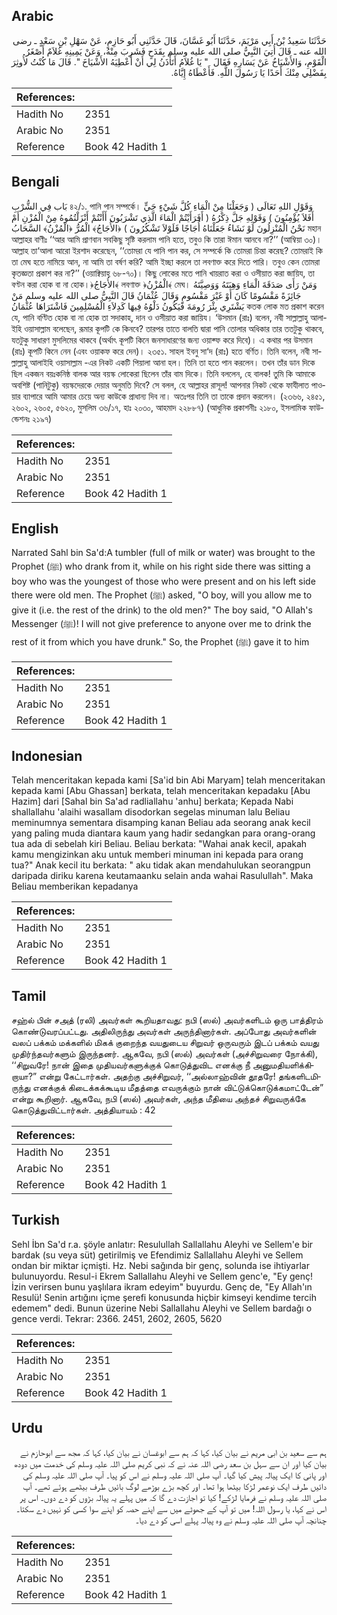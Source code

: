 ## Arabic


<div dir="rtl" lang="ar" style={{fontSize:'larger',backgroundColor:'#f8f9fa',padding:20}}>
حَدَّثَنَا سَعِيدُ بْنُ أَبِي مَرْيَمَ، حَدَّثَنَا أَبُو غَسَّانَ، قَالَ حَدَّثَنِي أَبُو حَازِمٍ، عَنْ سَهْلِ بْنِ سَعْدٍ ـ رضى الله عنه ـ قَالَ أُتِيَ النَّبِيُّ صلى الله عليه وسلم بِقَدَحٍ فَشَرِبَ مِنْهُ، وَعَنْ يَمِينِهِ غُلاَمٌ أَصْغَرُ الْقَوْمِ، وَالأَشْيَاخُ عَنْ يَسَارِهِ فَقَالَ ‏ "‏ يَا غُلاَمُ أَتَأْذَنُ لِي أَنْ أُعْطِيَهُ الأَشْيَاخَ ‏"‏‏.‏ قَالَ مَا كُنْتُ لأُوثِرَ بِفَضْلِي مِنْكَ أَحَدًا يَا رَسُولَ اللَّهِ‏.‏ فَأَعْطَاهُ إِيَّاهُ‏.‏
</div>
<div style={{backgroundColor:'#f8f9fa',padding:20, marginBottom: 10}}><table> <thead> <tr> <th>References:</th> <th></th> </tr> </thead> <tbody><tr><td>Hadith No</td><td>2351</td></tr><tr><td>Arabic No</td><td>2351</td></tr><tr><td>Reference</td><td>Book 42 Hadith 1</td></tr></tbody></table></div>

## Bengali


<div dir="ltr" lang="bn" style={{fontSize:'larger',backgroundColor:'#f8f9fa',padding:20}}>
بَاب فِي الشُّرْبِ ৪২/১. পানি পান সম্পর্কে। وَقَوْلِ اللهِ تَعَالَى ( وَجَعَلْنَا مِنْ الْمَاءِ كُلَّ شَيْءٍ حَيٍّ أَفَلاَ يُؤْمِنُونَ ) وَقَوْلِهِ جَلَّ ذِكْرُهُ ( أَفَرَأَيْتُمْ الْمَاءَ الَّذِي تَشْرَبُونَ أَأَنْتُمْ أَنْزَلْتُمُوهُ مِنْ الْمُزْنِ أَمْ نَحْنُ الْمُنْزِلُونَ لَوْ نَشَاءُ جَعَلْنَاهُ أُجَاجًا فَلَوْلاَ تَشْكُرُونَ ) ﴿الأُجَاجُ﴾ الْمُرُّ ﴿الْمُزْنُ﴾ السَّحَابُ মহান আল্লাহর বাণীঃ ‘‘আর আমি প্রাণবান সবকিছু সৃষ্টি করলাম পানি হতে, তবুও কি তারা ঈমান আনবে না?’’ (আম্বিয়া ৩০)। আল্লাহ তা‘আলা আরো ইরশাদ করেছেন, ‘‘তোমরা যে পানি পান কর, সে সম্পর্কে কি তোমরা চিন্তা করেছ? তোমরাই কি তা মেঘ হতে নামিয়ে আন, না আমি তা বর্ষণ করি? আমি ইচ্ছা করলে তা লবণাক্ত করে দিতে পারি। তবুও কেন তোমরা কৃতজ্ঞতা প্রকাশ কর না?’’ (ওয়াক্বিয়াহ ৬৮-৭০)। কিছু লোকের মতে পানি খায়রাত করা ও ওসীয়াত করা জায়িয, তা বণ্টন করা হোক বা না হোক।﴿الأُجَاجُ﴾ লবণাক্ত ﴿الْمُزْنُ﴾ মেঘ। وَمَنْ رَأَى صَدَقَةَ الْمَاءِ وَهِبَتَهُ وَوَصِيَّتَهُ جَائِزَةً مَقْسُومًا كَانَ أَوْ غَيْرَ مَقْسُومٍ وَقَالَ عُثْمَانُ قَالَ النَّبِيُّ صلى الله عليه وسلم مَنْ يَشْتَرِي بِئْرَ رُومَةَ فَيَكُونُ دَلْوُهُ فِيهَا كَدِلاَءِ الْمُسْلِمِينَ فَاشْتَرَاهَا عُثْمَانُ কতক লোক মত প্রকাশ করেন যে, পানি বণ্টিত হোক বা না হোক তা সদাকাহ, দান ও ওসীয়াত করা জায়িয। ‘উসমান (রাঃ) বলেন, নবী সাল্লাল্লাহু আলাইহি ওয়াসাল্লাম বলেছেন, রূমার কূপটি কে কিনবে? তারপর তাতে বালতি দ্বারা পানি তোলার অধিকার তার ততটুকু থাকবে, যতটুকু সাধারণ মুসলিমের থাকবে (অর্থাৎ কূপটি কিনে জনসাধারণের জন্য ওয়াক্ফ করে দিবে)। এ কথার পর উসমান (রাঃ) কূপটি কিনে নেন (এবং ওয়াকফ করে দেন)। ২৩৫১. সাহল ইবনু সা‘দ (রাঃ) হতে বর্ণিত। তিনি বলেন, নবী সাল্লাল্লাহু আলাইহি ওয়াসাল্লাম -এর নিকট একটি পিয়ালা আনা হল। তিনি তা হতে পান করলেন। তখন তাঁর ডান দিকে ছিল একজন বয়ঃকনিষ্ঠ বালক আর বয়স্ক লোকেরা ছিলেন তাঁর বাম দিকে। তিনি বললেন, হে বালক! তুমি কি আমাকে অবশিষ্ট (পানিটুকু) বয়স্কদেরকে দেয়ার অনুমতি দিবে? সে বলল, হে আল্লাহর রাসূল! আপনার নিকট থেকে ফাযীলাত পাওয়ার ব্যাপারে আমি আমার চেয়ে অন্য কাউকে প্রাধান্য দিব না। অতঃপর তিনি তা তাকে প্রদান করলেন। (২৩৬৬, ২৪৫১, ২৬০২, ২৬০৫, ৫৬২০, মুসলিম ৩৬/১৭, হাঃ ২০৩০, আহমাদ ২২৮৮৭) (আধুনিক প্রকাশনীঃ ২১৮০, ইসলামিক ফাউন্ডেশনঃ ২১৯৭)
</div>
<div style={{backgroundColor:'#f8f9fa',padding:20, marginBottom: 10}}><table> <thead> <tr> <th>References:</th> <th></th> </tr> </thead> <tbody><tr><td>Hadith No</td><td>2351</td></tr><tr><td>Arabic No</td><td>2351</td></tr><tr><td>Reference</td><td>Book 42 Hadith 1</td></tr></tbody></table></div>

## English


<div dir="ltr" lang="en" style={{fontSize:'larger',backgroundColor:'#f8f9fa',padding:20}}>
Narrated Sahl bin Sa'd:A tumbler (full of milk or water) was brought to the Prophet (ﷺ) who drank from it, while on his right side there was sitting a boy who was the youngest of those who were present and on his left side there were old men. The Prophet (ﷺ) asked, "O boy, will you allow me to give it (i.e. the rest of the drink) to the old men?" The boy said, "O Allah's Messenger (ﷺ)! I will not give preference to anyone over me to drink the rest of it from which you have drunk." So, the Prophet (ﷺ) gave it to him
</div>
<div style={{backgroundColor:'#f8f9fa',padding:20, marginBottom: 10}}><table> <thead> <tr> <th>References:</th> <th></th> </tr> </thead> <tbody><tr><td>Hadith No</td><td>2351</td></tr><tr><td>Arabic No</td><td>2351</td></tr><tr><td>Reference</td><td>Book 42 Hadith 1</td></tr></tbody></table></div>

## Indonesian


<div dir="ltr" lang="id" style={{fontSize:'larger',backgroundColor:'#f8f9fa',padding:20}}>
Telah menceritakan kepada kami [Sa'id bin Abi Maryam] telah menceritakan kepada kami [Abu Ghassan] berkata, telah menceritakan kepadaku [Abu Hazim] dari [Sahal bin Sa'ad radliallahu 'anhu] berkata; Kepada Nabi shallallahu 'alaihi wasallam disodorkan segelas minuman lalu Beliau meminumnya sementara disamping kanan Beliau ada seorang anak kecil yang paling muda diantara kaum yang hadir sedangkan para orang-orang tua ada di sebelah kiri Beliau. Beliau berkata: "Wahai anak kecil, apakah kamu mengizinkan aku untuk memberi minuman ini kepada para orang tua?" Anak kecil itu berkata: " aku tidak akan mendahulukan seorangpun daripada diriku karena keutamaanku selain anda wahai Rasulullah". Maka Beliau memberikan kepadanya
</div>
<div style={{backgroundColor:'#f8f9fa',padding:20, marginBottom: 10}}><table> <thead> <tr> <th>References:</th> <th></th> </tr> </thead> <tbody><tr><td>Hadith No</td><td>2351</td></tr><tr><td>Arabic No</td><td>2351</td></tr><tr><td>Reference</td><td>Book 42 Hadith 1</td></tr></tbody></table></div>

## Tamil


<div dir="ltr" lang="ta" style={{fontSize:'larger',backgroundColor:'#f8f9fa',padding:20}}>
சஹ்ல் பின் சஅத் (ரலி) அவர்கள் கூறியதாவது: நபி (ஸல்) அவர்களிடம் ஒரு பாத்திரம் கொண்டுவரப்பட்டது. அதிலிருந்து அவர்கள் அருந்தினார்கள். அப்போது அவர்களின் வலப் பக்கம் மக்களில் மிகக் குறைந்த வயதுடைய சிறுவர் ஒருவரும் இடப் பக்கம் வயது முதிர்ந்தவர்களும் இருந்தனர். ஆகவே, நபி (ஸல்) அவர்கள் (அச்சிறுவரை நோக்கி), ‘‘சிறுவரே! நான் இதை முதியவர்களுக்குக் கொடுத்துவிட எனக்கு நீ அனுமதியளிக்கிறாயா?” என்று கேட்டார்கள். அதற்கு அச்சிறுவர், ‘‘அல்லாஹ்வின் தூதரே! தங்களிடமிருந்து எனக்குக் கிடைக்கக்கூடிய மீதத்தை எவருக்கும் நான் விட்டுக்கொடுக்கமாட்டேன்” என்று கூறினார். ஆகவே, நபி (ஸல்) அவர்கள், அந்த மீதியை அந்தச் சிறுவருக்கே கொடுத்துவிட்டார்கள். அத்தியாயம் : 42
</div>
<div style={{backgroundColor:'#f8f9fa',padding:20, marginBottom: 10}}><table> <thead> <tr> <th>References:</th> <th></th> </tr> </thead> <tbody><tr><td>Hadith No</td><td>2351</td></tr><tr><td>Arabic No</td><td>2351</td></tr><tr><td>Reference</td><td>Book 42 Hadith 1</td></tr></tbody></table></div>

## Turkish


<div dir="ltr" lang="tr" style={{fontSize:'larger',backgroundColor:'#f8f9fa',padding:20}}>
Sehl İbn Sa'd r.a. şöyle anlatır: Resulullah Sallallahu Aleyhi ve Sellem'e bir bardak (su veya süt) getirilmiş ve Efendimiz Sallallahu Aleyhi ve Sellem ondan bir miktar içmişti. Hz. Nebi sağında bir genç, solunda ise ihtiyarlar bulunuyordu. Resul-i Ekrem Sallallahu Aleyhi ve Sellem genc'e, "Ey genç! İzin verirsen bunu yaşlılara ikram edeyim" buyurdu. Genç de, "Ey Allah'ın Resulü! Senin artığını içme şerefi konusunda hiçbir kimseyi kendime tercih edemem" dedi. Bunun üzerine Nebi Sallallahu Aleyhi ve Sellem bardağı o gence verdi. Tekrar: 2366. 2451, 2602, 2605, 5620
</div>
<div style={{backgroundColor:'#f8f9fa',padding:20, marginBottom: 10}}><table> <thead> <tr> <th>References:</th> <th></th> </tr> </thead> <tbody><tr><td>Hadith No</td><td>2351</td></tr><tr><td>Arabic No</td><td>2351</td></tr><tr><td>Reference</td><td>Book 42 Hadith 1</td></tr></tbody></table></div>

## Urdu


<div dir="rtl" lang="ur" style={{fontSize:'larger',backgroundColor:'#f8f9fa',padding:20}}>
ہم سے سعید بن ابی مریم نے بیان کیا، کہا کہ ہم سے ابوغسان نے بیان کیا، کہا کہ مجھ سے ابوحازم نے بیان کیا اور ان سے سہل بن سعد رضی اللہ عنہ نے کہ نبی کریم صلی اللہ علیہ وسلم کی خدمت میں دودھ اور پانی کا ایک پیالہ پیش کیا گیا۔ آپ صلی اللہ علیہ وسلم نے اس کو پیا۔ آپ صلی اللہ علیہ وسلم کی دائیں طرف ایک نوعمر لڑکا بیٹھا ہوا تھا۔ اور کچھ بڑے بوڑھے لوگ بائیں طرف بیٹھے ہوئے تھے۔ آپ صلی اللہ علیہ وسلم نے فرمایا لڑکے! کیا تو اجازت دے گا کہ میں پہلے یہ پیالہ بڑوں کو دے دوں۔ اس پر اس نے کہا، یا رسول اللہ! میں تو آپ کے جھوٹے میں سے اپنے حصہ کو اپنے سوا کسی کو نہیں دے سکتا۔ چنانچہ آپ صلی اللہ علیہ وسلم نے وہ پیالہ پہلے اسی کو دے دیا۔
</div>
<div style={{backgroundColor:'#f8f9fa',padding:20, marginBottom: 10}}><table> <thead> <tr> <th>References:</th> <th></th> </tr> </thead> <tbody><tr><td>Hadith No</td><td>2351</td></tr><tr><td>Arabic No</td><td>2351</td></tr><tr><td>Reference</td><td>Book 42 Hadith 1</td></tr></tbody></table></div>